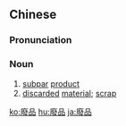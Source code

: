 {{also|废品}}
==Chinese==
{{zh-forms|s=废品}}

===Pronunciation===
{{zh-pron
|m=fèipǐn
|c=fai3 ban2
|cat=n
}}

===Noun===
{{zh-noun}}

# [[subpar]] [[product]]
# [[discarded]] [[material]]; [[scrap]]

{{zh-cat|Advanced}}

[[ko:廢品]]
[[hu:廢品]]
[[ja:廢品]]
